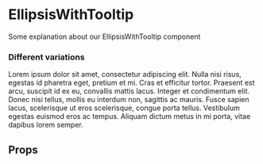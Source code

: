 

<Meta title="EllipsisWithTooltip" component={EllipsisWithTooltip} />

# EllipsisWithTooltip

Some explanation about our EllipsisWithTooltip component

### Different variations

<Preview isColumn>
	<Story name="Default">
		<div>
			<div style={{width: '200px'}}>
				<EllipsisWithTooltip> Lorem ipsum dolor sit amet, consectetur adipiscing elit. Nulla nisi risus, egestas id pharetra eget, pretium et mi. Cras et efficitur tortor. Praesent est arcu, suscipit id ex eu, convallis mattis lacus. Integer et condimentum elit. Donec nisi tellus, mollis eu interdum non, sagittis ac mauris. Fusce sapien lacus, scelerisque ut eros scelerisque, congue porta tellus. Vestibulum egestas euismod eros ac tempus. Aliquam dictum metus in mi porta, vitae dapibus lorem semper. </EllipsisWithTooltip>
			</div>
		</div>
	</Story>
</Preview>

## Props

<Props of={EllipsisWithTooltip} />
